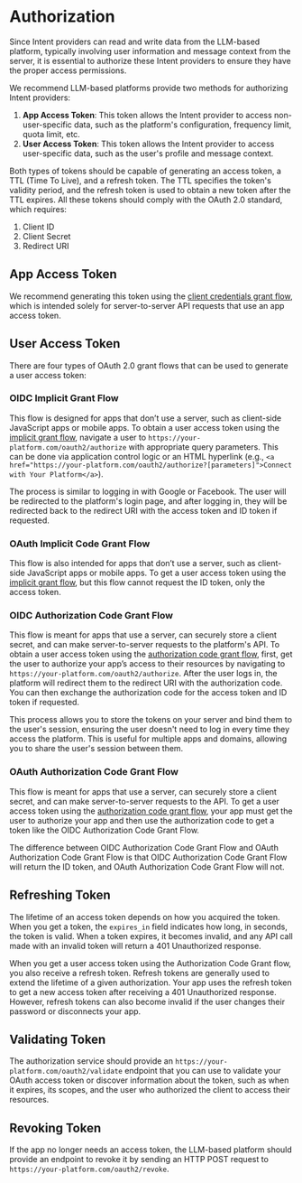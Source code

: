 # Authorization

Since Intent providers can read and write data from the LLM-based platform, typically involving user information and message context from the server, it is essential to authorize these Intent providers to ensure they have the proper access permissions.

We recommend LLM-based platforms provide two methods for authorizing Intent providers:

1. **App Access Token**: This token allows the Intent provider to access non-user-specific data, such as the platform's configuration, frequency limit, quota limit, etc.
2. **User Access Token**: This token allows the Intent provider to access user-specific data, such as the user's profile and message context.

Both types of tokens should be capable of generating an access token, a TTL (Time To Live), and a refresh token. The TTL specifies the token's validity period, and the refresh token is used to obtain a new token after the TTL expires. All these tokens should comply with the OAuth 2.0 standard, which requires:

1. Client ID
2. Client Secret
3. Redirect URI

## App Access Token

We recommend generating this token using the [client credentials grant flow](https://datatracker.ietf.org/doc/html/rfc6749#section-1.3.4), which is intended solely for server-to-server API requests that use an app access token.

## User Access Token

There are four types of OAuth 2.0 grant flows that can be used to generate a user access token:

### OIDC Implicit Grant Flow

This flow is designed for apps that don’t use a server, such as client-side JavaScript apps or mobile apps. To obtain a user access token using the [implicit grant flow](https://datatracker.ietf.org/doc/html/rfc6749#section-1.3.2), navigate a user to `https://your-platform.com/oauth2/authorize` with appropriate query parameters. This can be done via application control logic or an HTML hyperlink (e.g., `<a href="https://your-platform.com/oauth2/authorize?[parameters]">Connect with Your Platform</a>`).

The process is similar to logging in with Google or Facebook. The user will be redirected to the platform's login page, and after logging in, they will be redirected back to the redirect URI with the access token and ID token if requested.

### OAuth Implicit Code Grant Flow

This flow is also intended for apps that don’t use a server, such as client-side JavaScript apps or mobile apps. To get a user access token using the [implicit grant flow](https://datatracker.ietf.org/doc/html/rfc6749#section-1.3.2), but this flow cannot request the ID token, only the access token.

### OIDC Authorization Code Grant Flow

This flow is meant for apps that use a server, can securely store a client secret, and can make server-to-server requests to the platform's API. To obtain a user access token using the [authorization code grant flow](https://datatracker.ietf.org/doc/html/rfc6749#section-10.12), first, get the user to authorize your app’s access to their resources by navigating to `https://your-platform.com/oauth2/authorize`. After the user logs in, the platform will redirect them to the redirect URI with the authorization code. You can then exchange the authorization code for the access token and ID token if requested.

This process allows you to store the tokens on your server and bind them to the user's session, ensuring the user doesn't need to log in every time they access the platform. This is useful for multiple apps and domains, allowing you to share the user's session between them.

### OAuth Authorization Code Grant Flow

This flow is meant for apps that use a server, can securely store a client secret, and can make server-to-server requests to the API. To get a user access token using the [authorization code grant flow](https://datatracker.ietf.org/doc/html/rfc6749#section-1.3.1), your app must get the user to authorize your app and then use the authorization code to get a token like the OIDC Authorization Code Grant Flow.

The difference between OIDC Authorization Code Grant Flow and OAuth Authorization Code Grant Flow is that OIDC Authorization Code Grant Flow will return the ID token, and OAuth Authorization Code Grant Flow will not.

## Refreshing Token

The lifetime of an access token depends on how you acquired the token. When you get a token, the `expires_in` field indicates how long, in seconds, the token is valid. When a token expires, it becomes invalid, and any API call made with an invalid token will return a 401 Unauthorized response.

When you get a user access token using the Authorization Code Grant flow, you also receive a refresh token. Refresh tokens are generally used to extend the lifetime of a given authorization. Your app uses the refresh token to get a new access token after receiving a 401 Unauthorized response. However, refresh tokens can also become invalid if the user changes their password or disconnects your app.

## Validating Token

The authorization service should provide an `https://your-platform.com/oauth2/validate` endpoint that you can use to validate your OAuth access token or discover information about the token, such as when it expires, its scopes, and the user who authorized the client to access their resources.

## Revoking Token

If the app no longer needs an access token, the LLM-based platform should provide an endpoint to revoke it by sending an HTTP POST request to `https://your-platform.com/oauth2/revoke`.